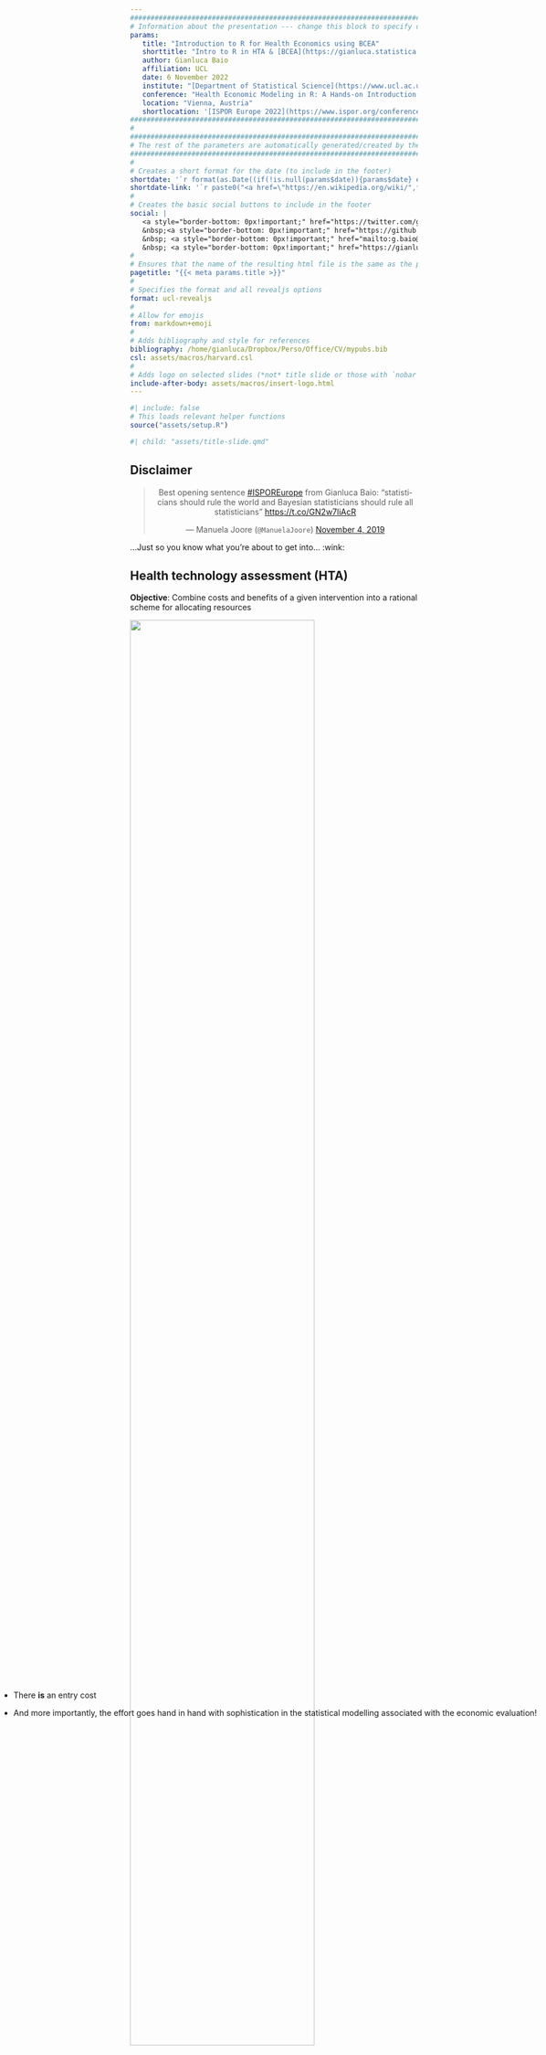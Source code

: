 ```yaml
---
#################################################################################################################################################
# Information about the presentation --- change this block to specify data for the presentation
params:
   title: "Introduction to R for Health Economics using BCEA"
   shorttitle: "Intro to R in HTA & [BCEA](https://gianluca.statistica.it/software/bcea)"
   author: Gianluca Baio
   affiliation: UCL
   date: 6 November 2022
   institute: "[Department of Statistical Science](https://www.ucl.ac.uk/statistics/) | University College London"
   conference: "Health Economic Modeling in R: A Hands-on Introduction <br> ISPOR Europe 2022"
   location: "Vienna, Austria"
   shortlocation: '[ISPOR Europe 2022](https://www.ispor.org/conferences-education/conferences/upcoming-conferences/ispor-europe-2022)'
#################################################################################################################################################
#
#################################################################################################################################################
# The rest of the parameters are automatically generated/created by the code below, so DO NOT MODIFY (unless you know what you're doing...)
#################################################################################################################################################
#
# Creates a short format for the date (to include in the footer)
shortdate: '`r format(as.Date((if(!is.null(params$date)){params$date} else {format(Sys.Date(),"%e %B %Y")}),format="%e %b %Y"),"%e %b %Y")`'
shortdate-link: '`r paste0("<a href=\"https://en.wikipedia.org/wiki/",format(format(as.Date((if(!is.null(params$date)){params$date} else {format(Sys.Date(),"%e %B %Y")}),format="%e %b %Y"),"%B_%d")),"\" title=\"On this day...\" target=\"_blank\">",format(format(as.Date((if(!is.null(params$date)){params$date} else {format(Sys.Date(),"%e %B %Y")}),format="%e %b %Y"),"%e %b %Y")),"</a>")`'
#
# Creates the basic social buttons to include in the footer
social: |
   <a style="border-bottom: 0px!important;" href="https://twitter.com/giabaio" title="Follow me on Twitter"><i class="fa-brands fa-twitter" style="color:black;"></i></a>&nbsp;
   &nbsp;<a style="border-bottom: 0px!important;" href="https://github.com/giabaio" title="Check out my repos"><i class="fa-brands fa-github" style="color:black"></i></a>&nbsp;
   &nbsp; <a style="border-bottom: 0px!important;" href="mailto:g.baio@ucl.ac.uk" title="Email me"><i class="fa-solid fa-envelope" style="color:black"></i></a>&nbsp;
   &nbsp; <a style="border-bottom: 0px!important;" href="https://gianluca.statistica.it" title="Visit my website"><i class="fa-brands fa-firefox" style="color:black"></i></a>
#
# Ensures that the name of the resulting html file is the same as the presentation title
pagetitle: "{{< meta params.title >}}"
#
# Specifies the format and all revealjs options
format: ucl-revealjs
#
# Allow for emojis
from: markdown+emoji
#
# Adds bibliography and style for references
bibliography: /home/gianluca/Dropbox/Perso/Office/CV/mypubs.bib
csl: assets/macros/harvard.csl
#
# Adds logo on selected slides (*not* title slide or those with `nobar` class - courtesy of Alebaio)
include-after-body: assets/macros/insert-logo.html
---
```


```r
#| include: false
# This loads relevant helper functions 
source("assets/setup.R")
```

```r
#| child: "assets/title-slide.qmd"
```

## Disclaimer 

<center>
<blockquote class="twitter-tweet"><p lang="en" dir="ltr">Best opening sentence <a href="https://twitter.com/hashtag/ISPOREurope?src=hash&amp;ref_src=twsrc%5Etfw">#ISPOREurope</a> from Gianluca Baio: “statisticians should rule the world and Bayesian statisticians should rule all statisticians” <a href="https://t.co/GN2w7liAcR">https://t.co/GN2w7liAcR</a></p>&mdash; Manuela Joore (`@ManuelaJoore`) <a href="https://twitter.com/ManuelaJoore/status/1191397718930939904?ref_src=twsrc%5Etfw">November 4, 2019</a></blockquote> <script async src="https://platform.twitter.com/widgets.js" charset="utf-8"></script> 
</center>

...Just so you know what you're about to get into... :wink:

## Health technology assessment (HTA) {transition="fade-in slide-out" transition-speed="slow"}

**Objective**: Combine [costs]{.red} and [benefits]{.blue} of a given intervention into a rational scheme for allocating resources 


::: {.r-stack}

![](img/hta-scheme1.png){.fragment width="80%"}

![](img/hta-scheme2.png){.fragment width="80%"}

![](img/hta-scheme3.png){.fragment width="80%"}

![](img/hta-scheme4.png){.fragment width="80%"}

:::


## Health technology assessment (HTA) {transition="fade-in slide-out" transition-speed="slow" visibility="uncounted"}

For each module, we may need/use different/specific packages! (the "R-HTA-verse"?)

:::: {.r-stack}

![](img/hta-scheme5.png){.fragment width="80%"}

![](img/hta-scheme6.png){.fragment width="80%"}

::::

## R & HTA

### What is `R`?

- `R` is a very powerful **statistical software** 
   - Specifically designed for statistical analysis
   - **Very** large community of contributors &ndash; basically you can find code/packages to do any statistical analysis you need
   - [**Open source and free**]{.red}
   

## R & HTA {visibility="uncounted"}

### What is `R`?

- `R` is a very powerful **statistical software** 
   - Specifically designed for statistical analysis
   - **Very** large community of contributors &ndash; basically you can find code/packages to do any statistical analysis you need
   - [**Open source and free**]{.red}


### Why use `R`?

- Everything can be (and almost invariably is) scripted 

- This helps with:
   - Reproducibility
   - Sharing your work with colleagues
   - Reusing templates for "similar" projects
   - ["**Transparency**"]{.myblue}!

- **Fantastic** graphical capability
   - Especially with new [`tidyverse`](https://www.tidyverse.org/) packages ([`ggplot2`](https://ggplot2.tidyverse.org/))

- Generally **fit for purpose** 
   - You **need** advanced tools for many (most??) of the models you do...

:::: {.nobar}
## {background-iframe="https://r-hta.org/" background-interactive=true}

::: footer
   
:::
::::

## But...

> "*Transparency is in the eye of the beholder*"
>
> (Andy Briggs at the [R-HTA workshop](https://www.youtube.com/channel/UCUog4U8cjXuQIvINSDsiEJQ) &ndash; October 2020)

{{< youtube HCsJ8nqNttU?start=270&end=295 >}}

<!-- NB: the file '_extension/giabaio/youtube/youtube.lua' has been modified to force height and width to be 40%! -->

. . .
  
::: {style="position: absolute; left: 0%; top: 75%;"} 
- There **is** an entry cost

- And more importantly, the effort goes hand in hand with sophistication in the statistical modelling associated with the economic evaluation!

:::


:::: {.nobar visibility="uncounted"}
## {background-image="img/chandler.gif" background-size="cover"}

::: footer
:::
::::



## Fun with colours & spaces

### With a subtitle

This shows how to use colours in the slides. A bunch are pre-defined in the `.css` file and can be used simply as:

- The [**predictive**]{.red} distribution can be computed as follows.

. . .

More can be created by simply modifying the `.css` file to add more `HEX` codes.

- For example use

   ```
   {css}
   .uclblue {
     color: #002855;
   }
   ```
   (though this colour is already defined)

- The default is in [`assets/css/styles.css`](assets/css/styles.css){target="_blank"} template or create new ones...

`r vspace("20px")`

Can add vertical space using the command 
```r
`r vspace("XXX")`
```
where `XXX` is a suitable unit, eg `"20px"`.


## Some maths

We can also include maths, using standard $\rm\LaTeX$:

$$\class{myblue}{p(y\mid\mathcal{D}) = \int p(y\mid\bm\theta)p(\boldsymbol\theta\mid\mathcal{D})d\boldsymbol\theta} $$

To use colours with $\rm\LaTeX$, needs a little hack: `$\class{color}{expression}$`

You can define a probabilistic assumption as
[$$y \mid \bm\theta \sim \dpois(\bm\theta) $$]{.myblue}
but in line it would look like this $\color{MidnightBlue}{y\sim \dnorm(\mu,\sigma^2)}$ or [$y\sim \dt(\mu,\sigma^2)$]{.red}

These use the predefined $\rm\LaTeX$ macros, saved in the file [`assets/macros/latex_macros.html`](assets/macros/latex_macros.html){target="_blank"}. More can be (re)defined by simply adding to the file, which gets pre-loaded at the beginning of the resulting `.html` output

`r vspace("2rem")`
For instance, the command `$\dnorm$` translates to the text Normal (typeset in the current font)


## Some maths {visibility="uncounted"}

In case you have more text with the same title and don't want to increase the slide counter... (just add `{visibility="uncounted"}` to the slide title)

- Similarly, just adding `{visibility="hidden"}` to the slide title makes it hidden

. . .

- Fontawesome works using `shortcodes`, for example  
```
[{{{< fa smile >}}}]{.red65blue}
```
renders as [{{< fa smile >}}]{.red65blue}

- Other utilities (eg from `ai`) can be included using pure `HTML`, eg

```
<i class="ai ai-pubmed"></i>
```
produces <i class="ai ai-pubmed"></i>

## Other LaTeX stuff

There's also a file [`assets/macros/latex_colours.tex`](assets/macros/latex_colours.tex){target="_blank"}, which can be used in LaTeX chunks, eg
```
\input{assets/macros/latex_colours.tex}
\begin{center}
\begin{tikzpicture}
...

```

- This would be an `{r}` chunk with header like this: 
```
{r}
#| engine: "tikz"
#| echo: false
#| opts: list(width="85%",title="INSERT TEXT HERE")
```

- Then all the colours and, possibly other advanced LaTeX macro defined in [`assets/macros/latex_colours.tex`](assets/macros/latex_colours.tex){target="_blank"} are accessible by `tikz` chunks


- But also, the "extension" `"color.js"` (loaded in [`assets/macros/latex_colours.tex`](assets/macros/latex_colours.tex){target="_blank"}) enables semi-standard LaTeX colouring

- For example `$\displaystyle \color{olive} x^2=\frac{d}{dx}f(x)$` renders as
$\displaystyle \color{olive} x^2=\frac{d}{dx}f(x)$, which essentially looks the same as when using `$\class{color}{math formula}$` or even `[math formula]{.color}` (assuming `color` is defined!)


## Numbered lists & references
- This is a bullet list and $\class{spanish-yellow}{\theta \sim \dgamma(\alpha,\beta)}$ [@Baio:2012]
   - Test

- And another
   1. With a numbered item [@Baio:2019]
   2. And another

- With more items


Can reset the counter of a list
```
<ol style="counter-reset: fancy-counter 9;">
  <li>Number Ten</li>
  <li>Number Eleven</li>
</ol>
```
which renders as

<ol style="counter-reset: fancy-counter 9;">
  <li>Number Ten</li>
  <li>Number Eleven</li>
</ol>


## A page with left & right columns

:::: {.columns}
::: {.column width="40%"}

Some content here

::: {.content-visible when-format="html"}
```r
#| eval: !expr knitr::is_html_output()
tab=tibble(
  names=c("Gianluca","Marta","Kobi","Anna"),
  sex=c("Male","Female","Male","Female")
)

# See: https://haozhu233.github.io/kableExtra/awesome_table_in_pdf.pdf
library(kableExtra)
tab %>% kable(bootstrap=TRUE,col.names=c("Name","Sex")) %>%  kable_styling(font_size = 28) %>% 
  column_spec(1,width="25%") %>% column_spec(2,width="65%") %>% 
  row_spec(0,extra_css="border-bottom: 1px solid") %>% 
  row_spec(nrow(tab),extra_css="border-bottom: 1px solid")
```
:::
:::

::: {.column width="60%"}
Just a test to see what happens here even if the text is really long
:::
::::


## Or panelsets {.scrollable}

::: {.panel-tabset}

## Plot

```r
#| eval: false
library(ggplot2)
ggplot(mtcars, aes(hp, mpg, color = am)) +
  geom_point() +  geom_smooth(formula = y ~ x, method = "loess")
```

## Data

```r
knitr::kable(mtcars)
```
:::   

Learn more: [Tabsets](https://quarto.org/docs/presentations/revealjs/#tabsets)


## More on graphs

- The file [`assets/setup.R`](assets/setup.R){target="_blank"} contains a bunch of `R` commands to create functions and shortcuts that can be used with the normal `qmd` code

- Also, it contains some extra functions and customisation to tell `knitr` how to process the `qmd` file
   - Specifically, in order to create an ["alternative text"](https://en.wikipedia.org/wiki/Alt_attribute), it uses a trick
   - This essentially means that the width of any graph created by `R` is controlled by the extra "chunk" option 
   
   ```
   {r} 
   #| eval: false
   #| echo: true
   opts=list(...)
   ```
   
   which contains various elements
   
   ```
   {r} 
   #| eval: false
   #| echo: true
   opts=list(
    width="X%",
    title="SOME TEXT",
    alt="SOME TEXT",
    ...
   )
   ```
   
   - `title` will produce the actual "alt text", while `alt` will simply add some text to the `html` file (that can be read out for accessibility)


:::: {.nobar}
## {background-iframe="https://r-hta.org/" background-interactive=true}

::: footer
:::

::: {.notes}
This block activates speaker's notes &ndash; and this slides shows how you can include full websites inside the slide using this code
:::
::::

## References 

:::: {#refs}
::::

`r vspace("500px")`

::: aside
See also [https://quarto.org/docs/authoring/footnotes-and-citations.html](https://quarto.org/docs/authoring/footnotes-and-citations.html)
:::



:::: {.nobar}
## {background-image="assets/images/reese.gif" background-size="cover"}

::: footer
:::
::::
